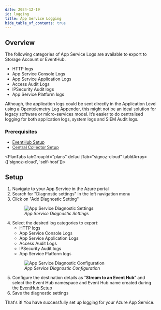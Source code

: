 ```yaml
---
date: 2024-12-19
id: logging
title: App Service Logging
hide_table_of_contents: true
---
```


## Overview
The following categories of App Service Logs are available to export to Storage Account or EventHub. 

- HTTP logs
- App Service Console Logs
- App Service Application Logs
- Access Audit Logs
- IPSecurity Audit logs
- App Service Platform logs

Although, the application logs could be sent directly in the Application Level using a Opentelemetry Log Appender, this might not be an ideal solution for legacy software or micro-services model. It’s easier to do centralised logging for both application logs, system logs and SIEM Audit logs.

### Prerequisites

- [EventHub Setup](../../bootstrapping/data-ingestion)
- [Central Collector Setup](../../bootstrapping/collector-setup)

<PlanTabs tabGroupId="plans" defaultTab="signoz-cloud" tabIdArray={['signoz-cloud', 'self-host']}>
<TabItem value="signoz-cloud" label="SigNoz Cloud" default tabId="signoz-cloud">

## Setup

1. Navigate to your App Service in the Azure portal
2. Search for "Diagnostic settings" in the left navigation menu
3. Click on "Add Diagnostic Setting"
    <figure data-zoomable align="left">
    <img
        src="/img/docs/azure-monitoring/app-svc-diag-settings.webp"
        alt="App Service Diagnostic Settings"
    />
    <figcaption>
    <i>
    App Service Diagnostic Settings
    </i>
    </figcaption>
    </figure>
4. Select the desired log categories to export:
    - HTTP logs
    - App Service Console Logs
    - App Service Application Logs
    - Access Audit Logs
    - IPSecurity Audit logs
    - App Service Platform logs
    <figure data-zoomable align="left">
    <img
        src="/img/docs/azure-monitoring/app-svc-diag-configuration.webp"
        alt="App Service Diagnostic Configuration"
    />
    <figcaption>
    <i>
    App Service Diagnostic Configuration
    </i>
    </figcaption>
    </figure>
5. Configure the destination details as "**Stream to an Event Hub**" and select the Event Hub namespace and Event Hub name created during the [EventHub Setup](../../bootstrapping/data-ingestion)
6. Save the diagnostic settings

That's it! You have successfully set up logging for your Azure App Service. 

</TabItem>
</PlanTabs>